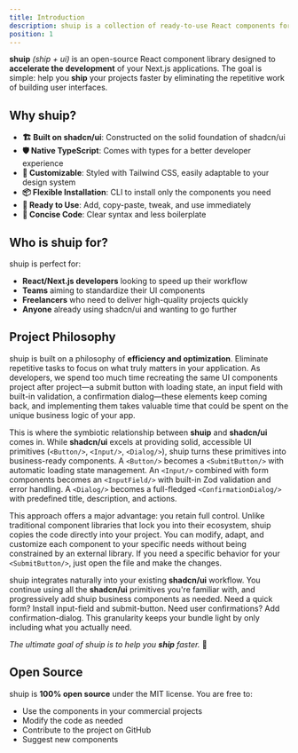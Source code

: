 ```yaml
---
title: Introduction
description: shuip is a collection of ready-to-use React components for Next.js, built on top of shadcn/ui to speed up your app development.
position: 1
---
```


**shuip** _(ship + ui)_ is an open-source React component library designed to **accelerate the development** of your Next.js applications. 
The goal is simple: help you **ship** your projects faster by eliminating the repetitive work of building user interfaces.

## Why shuip?

- **🏗️ Built on shadcn/ui**: Constructed on the solid foundation of shadcn/ui  
- **🛡️ Native TypeScript**: Comes with types for a better developer experience  
- **🎨 Customizable**: Styled with Tailwind CSS, easily adaptable to your design system  
- **📦 Flexible Installation**: CLI to install only the components you need  
- **🔧 Ready to Use**: Add, copy-paste, tweak, and use immediately  
- **🎯 Concise Code**: Clear syntax and less boilerplate

## Who is shuip for?

shuip is perfect for:

- **React/Next.js developers** looking to speed up their workflow  
- **Teams** aiming to standardize their UI components  
- **Freelancers** who need to deliver high-quality projects quickly  
- **Anyone** already using shadcn/ui and wanting to go further

## Project Philosophy

shuip is built on a philosophy of **efficiency and optimization**. Eliminate repetitive tasks to focus on what truly matters in your application.
As developers, we spend too much time recreating the same UI components project after project—a submit button with loading state,
an input field with built-in validation, a confirmation dialog—these elements keep coming back, and implementing them takes valuable time that could be spent on the unique business logic of your app.

This is where the symbiotic relationship between **shuip** and **shadcn/ui** comes in. While **shadcn/ui** excels at providing solid, accessible UI primitives (`<Button/>`, `<Input/>`, `<Dialog/>`),
shuip turns these primitives into business-ready components. A `<Button/>` becomes a `<SubmitButton/>` with automatic loading state management.
An `<Input/>` combined with form components becomes an `<InputField/>` with built-in Zod validation and error handling. A `<Dialog/>` becomes a full-fledged `<ConfirmationDialog/>` with predefined title, description, and actions.

This approach offers a major advantage: you retain full control. Unlike traditional component libraries that lock you into their ecosystem, shuip copies the code directly into your project.
You can modify, adapt, and customize each component to your specific needs without being constrained by an external library. If you need a specific behavior for your `<SubmitButton/>`,
just open the file and make the changes.

shuip integrates naturally into your existing **shadcn/ui** workflow. You continue using all the **shadcn/ui** primitives you're familiar with,
and progressively add shuip business components as needed.
Need a quick form? Install input-field and submit-button. Need user confirmations? Add confirmation-dialog.
This granularity keeps your bundle light by only including what you actually need.

_The ultimate goal of shuip is to help you **ship** faster._ 🚀

## Open Source

shuip is **100% open source** under the MIT license. You are free to:

- Use the components in your commercial projects  
- Modify the code as needed  
- Contribute to the project on GitHub  
- Suggest new components
